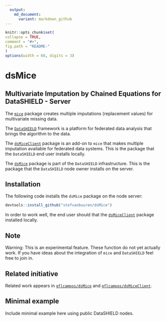 ---
  output:
    md_document:
      variant: markdown_github
---

  <!-- README.md is generated from README.Rmd. Please edit that file -->

  ```{r, echo = FALSE}
knitr::opts_chunk$set(
  collapse = TRUE,
  comment = "#>",
  fig.path = "README-"
)
options(width = 60, digits = 3)
```

# dsMice

## Multivariate Imputation by Chained Equations for DataSHIELD - Server

The [`mice`](https://github.com/stefvanbuuren/mice) package
creates multiple imputations (replacement values) for multivariate
missing data.

The [`DataSHIELD`](https://github.com/datashield) framework is a
platform for federated data analysis that brings the algorithm to
the data.

The [`dsMiceClient`](https://github.com/stefvanbuuren/dsMiceClient) package is an
add-on to `mice` that makes multiple imputation available for federated data systems.
This is the package that the `DataSHIELD` end user installs locally.

The [`dsMice`](https://github.com/stefvanbuuren/dsMice) package is part of the
`DataSHIELD` infrastructure. This is the package that the `DataSHIELD` node
owner installs on the server.

## Installation

The following code installs the `dsMice` package on the node server:

  ```{r eval = FALSE}
devtools::install_github("stefvanbuuren/dsMice")
```

In order to work well, the end user should that the 
[`dsMiceClient`](https://github.com/stefvanbuuren/dsMiceClient) package
installed locally.

## Note

Warning: This is an experimental feature. These function do not yet actually work. If you have ideas about the integration of `mice` and `DataSHIELD` feel free to join in.

## Related initiative

Related work appears in [`gflcampos/dsMice`](https://github.com/gflcampos/dsMice) and
[`gflcampos/dsMiceClient`](https://github.com/gflcampos/dsMiceClient).

## Minimal example

Include minimal example here using public DataSHIELD nodes.

